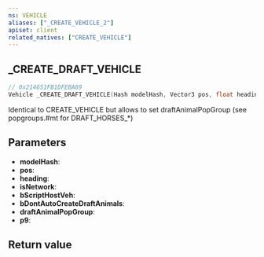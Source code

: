 ```yaml
---
ns: VEHICLE
aliases: ["_CREATE_VEHICLE_2"]
apiset: client
related_natives: ["CREATE_VEHICLE"]
---
```

## _CREATE_DRAFT_VEHICLE

```c
// 0x214651FB1DFEBA89
Vehicle _CREATE_DRAFT_VEHICLE(Hash modelHash, Vector3 pos, float heading, BOOL isNetwork, BOOL bScriptHostVeh, BOOL bDontAutoCreateDraftAnimals, Hash draftAnimalPopGroup, BOOL p9);
```

Identical to CREATE_VEHICLE but allows to set draftAnimalPopGroup (see popgroups.#mt for DRAFT_HORSES_*)

## Parameters
* **modelHash**:
* **pos**:
* **heading**:
* **isNetwork**:
* **bScriptHostVeh**:
* **bDontAutoCreateDraftAnimals**:
* **draftAnimalPopGroup**:
* **p9**:

## Return value